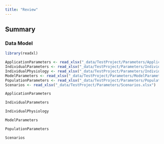 ```yaml
---
title: "Review"
---
```


## Summary

### Data Model

```r
library(readxl)

ApplicationParameters <- read_xlsx("_data/TestProject/Parameters/ApplicationParameters.xlsx")
IndividualParameters <- read_xlsx("_data/TestProject/Parameters/IndividualParameters.xlsx")
IndividualPhysiology <- read_xlsx("_data/TestProject/Parameters/IndividualPhysiology.xlsx")
ModelParameters <- read_xlsx("_data/TestProject/Parameters/ModelParameters.xlsx")
PopulationParameters <- read_xlsx("_data/TestProject/Parameters/PopulationParameters.xlsx")
Scenarios <- read_xlsx("_data/TestProject/Parameters/Scenarios.xlsx")
```

```r
ApplicationParameters
```
```r
IndividualParameters
```

```r
IndividualPhysiology
```
```r
ModelParameters
```

```r
PopulationParameters
```

```r
Scenarios
```

